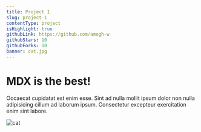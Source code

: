 ```yaml
---
title: Project 1
slug: project-1
contentType: project
isHighlight: true
githubLink: https://github.com/amogh-w
githubStars: 10
githubForks: 10
banner: cat.jpg
---
```


# MDX is the best!

Occaecat cupidatat est enim esse. Sint ad nulla mollit ipsum dolor non nulla adipisicing cillum ad laborum ipsum. Consectetur excepteur exercitation enim sint labore.

![cat](cat.jpg)
